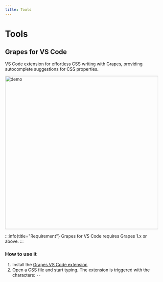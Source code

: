 ```yaml
---
title: Tools
---
```


# Tools

## Grapes for VS Code

VS Code extension for effortless CSS writing with Grapes, providing autocomplete suggestions for CSS properties.

<img alt="demo" src="/vscode-grapes.gif" width="500px" />

:::info{title="Requirement"}
Grapes for VS Code requires Grapes 1.x or above.
:::

### How to use it

1. Install the [Grapes VS Code extension](https://marketplace.visualstudio.com/items?itemName=Spendesk.grapes-vscode)
2. Open a CSS file and start typing. The extension is triggered with the characters: `--`
